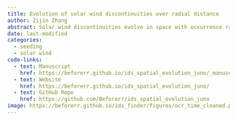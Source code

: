 ```yaml
---
title: Evolution of solar wind discontinuities over radial distance
author: Zijin Zhang
abstract: Solar wind discontinuities evolve in space with occurrence rate decreasing, thickness increasing and current density decreasing with distance from the Sun. And they are probably generated locally beyond 1 AU.
date: last-modified
categories:
  - seeding
  - solar wind
code-links:
  - text: Manuscript
    href: https://beforerr.github.io/ids_spatial_evolution_juno/_manuscript/
  - text: Website
    href: https://beforerr.github.io/ids_spatial_evolution_juno/
  - text: GitHub Repo
    href: https://github.com/Beforerr/ids_spatial_evolution_juno
image: https://beforerr.github.io/ids_finder/figures/ocr_time_cleaned.png
---
```


